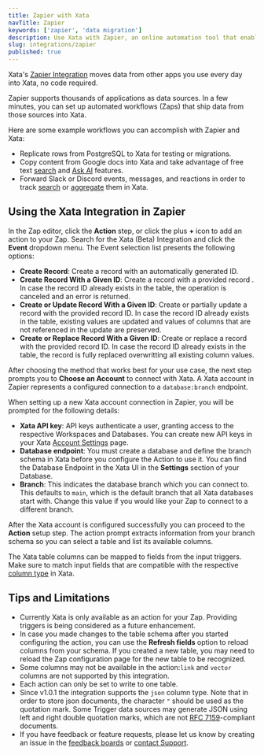 ```yaml
---
title: Zapier with Xata
navTitle: Zapier
keywords: ['zapier', 'data migration']
description: Use Xata with Zapier, an online automation tool that enables connection between different web apps and automates workflows
slug: integrations/zapier
published: true
---
```


Xata's [Zapier Integration](https://zapier.com/apps/xata/integrations) moves data from other apps you use every day into Xata, no code required.

Zapier supports thousands of applications as data sources. In a few minutes, you can set up automated workflows (Zaps) that ship data from those sources into Xata.

Here are some example workflows you can accomplish with Zapier and Xata:

- Replicate rows from PostgreSQL to Xata for testing or migrations.
- Copy content from Google docs into Xata and take advantage of free text [search](/docs/sdk/search) and [Ask AI](/docs/sdk/ask) features.
- Forward Slack or Discord events, messages, and reactions in order to track [search](/docs/sdk/search) or [aggregate](/docs/sdk/aggregate) them in Xata.

## Using the Xata Integration in Zapier

In the Zap editor, click the **Action** step, or click the plus **+** icon to add an action to your Zap. Search for the Xata (Beta) Integration and click the **Event** dropdown menu. The Event selection list presents the following options:

- **Create Record**: Create a record with an automatically generated ID.
- **Create Record With a Given ID**: Create a record with a provided record . In case the record ID already exists in the table, the operation is canceled and an error is returned.
- **Create or Update Record With a Given ID**: Create or partially update a record with the provided record ID. In case the record ID already exists in the table, existing values are updated and values of columns that are not referenced in the update are preserved.
- **Create or Replace Record With a Given ID**: Create or replace a record with the provided record ID. In case the record ID already exists in the table, the record is fully replaced overwritting all existing column values.

After choosing the method that works best for your use case, the next step prompts you to **Choose an Account** to connect with Xata. A Xata account in Zapier represents a configured connection to a `database:branch` endpoint.

When setting up a new Xata account connection in Zapier, you will be prompted for the following details:

- **Xata API key**: API keys authenticate a user, granting access to the respective Workspaces and Databases. You can create new API keys in your Xata [Account Settings](https://app.xata.io/settings) page.
- **Database endpoint**: You must create a database and define the branch schema in Xata before you configure the Action to use it. You can find the Database Endpoint in the Xata UI in the **Settings** section of your Database.
- **Branch**: This indicates the database branch which you can connect to. This defaults to `main`, which is the default branch that all Xata databases start with. Change this value if you would like your Zap to connect to a different branch.

After the Xata account is configured successfully you can proceed to the **Action** setup step.
The action prompt extracts information from your branch schema so you can select a table and list its available columns.

The Xata table columns can be mapped to fields from the input triggers. Make sure to match input fields that are compatible with the respective [column type](/docs/concepts/data-model#column-types) in Xata.

## Tips and Limitations

- Currently Xata is only available as an action for your Zap. Providing triggers is being considered as a future enhancement.
- In case you made changes to the table schema after you started configuring the action, you can use the **Refresh fields** option to reload columns from your schema. If you created a new table, you may need to reload the Zap configuration page for the new table to be recognized.
- Some columns may not be available in the action:`link` and `vector` columns are not supported by this integration.
- Each action can only be set to write to one table.
- Since v1.0.1 the integration supports the `json` column type. Note that in order to store json documents, the character `"` should be used as the quotation mark. Some Trigger data sources may generate JSON using left and right double quotation marks, which are not [RFC 7159](https://www.rfc-editor.org/rfc/rfc7159.html)-compliant documents.
- If you have feedback or feature requests, please let us know by creating an issue in the [feedback boards](https://feedback.xata.io/feature-requests) or [contact Support](https://support.xata.io/hc/en-us/requests/new).
